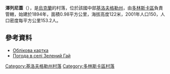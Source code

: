 {{coord|48|13|33|N|32|50|4|E|scale:100000_region:UA|display=title}}

'''澤列尼蓋'''（{{lang-uk|Зелений Гай}}），是[[烏克蘭|烏克蘭]]的村落，位於該國中部[[基洛夫格勒州|基洛夫格勒州]]，由[[多林斯卡區|多林斯卡區]]負責管轄，始建於1894年，面積0.98平方公里，海拔高度122米，2001年人口150，人口密度每平方公里153.2人。

==參考資料==
*[http://gska2.rada.gov.ua/pls/z7502/A005?rdat1=30.01.2010&rf7571=16724 Облікова картка]{{dead link|date=2018年3月 |bot=InternetArchiveBot |fix-attempted=yes }}
* [http://weather.in.ua/ua/kirovogradskaja/8893 Погода в селі Зелений Гай] {{Wayback|url=http://weather.in.ua/ua/kirovogradskaja/8893 |date=20111220200602 }}

{{DEFAULTSORT:Зелений Гай}}
[[Category:基洛夫格勒州村落|Category:基洛夫格勒州村落]]
[[Category:多林斯卡區村落|Category:多林斯卡區村落]]


{{Kirovohrad-geo-stub}}